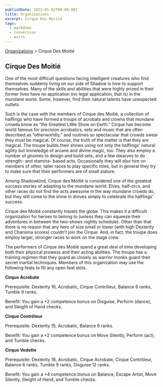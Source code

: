 ```yaml
---
publishDate: 2023-01-02T00:00:00Z
title: Organizations
excerpt: Cirque Des Moitié
tags:
  - markdown
  - conversion
  - Astro
---
```


[Organizations](arcana-d20-srd-organizations-index) > Cirque Des Moitié

## Cirque Des Moitié

One of the most difficult questions facing intelligent creatures who find
themselves suddenly living on our side of Shadow is how to support themselves.
Many of the skills and abilities that were highly prized in their former lives
have no application (no legal application, that is) in the mundane world.
Some, however, find their natural talents have unexpected outlets.

Such is the case with the members of Cirque des Moitié, a collection of
halflings who have formed a troupe of acrobats and clowns that mundane crowds
know as “the Greatest Little Show on Earth.” Cirque has become world famous
for precision acrobatics, sets and music that are often described as
“otherworldly,” and routines so spectacular that crowds swear they must be
magical. Of course, the truth of the matter is that they are magical. The
troupe builds their shows using not only the halflings’ natural agility but
knowledge of arcane and divine magic, too. They also employ a number of gnomes
to design and build sets, and a few dwarves to do strength- and stamina- based
acts. Occasionally they will also hire on members of other, taller races to
play specific roles, but in general they try to make sure that their
performers are of small stature.

Among Shadowkind, Cirque des Moitié is considered one of the greatest success
stories of adapting to the mundane world. Elves, half-orcs, and other races do
not find the acts awesome in the way mundane crowds do, but they still come to
the show in droves simply to celebrate the halflings’ success.

Cirque des Moitié constantly travels the globe. This makes it a difficult
organization for heroes to belong to (unless they can squeeze their adventures
in between the two-shows nightly schedule). Other than that there is no reason
that any hero of size small or lower (with high Dexterity and Charisma scores)
couldn’t join the Cirque. And, in fact, the troupe does employ larger,
stronger races to work on the stage crew.

The performers of Cirque des Moitié spend a great deal of time developing both
their physical prowess and their acting abilities. The troupe has a training
regimen that they guard as closely as warrior monks guard their secret martial
techniques. Members of this organization may use the following feats to fill
any open feat slots.

**Cirque Acrobate**

Prerequisite: Dexterity 16, Acrobatic, Cirque Contrôleur, Balance 6 ranks,
Tumble 9 ranks.

Benefit: You gain a +2 competence bonus on Disguise, Perform (dance), and
Sleight of Hand checks.

**Cirque Contrôleur**

Prerequisite: Dexterity 15, Acrobatic, Balance 6 ranks.

Benefit: You gain a +2 competence bonus on Move Silently, Perform (act), and
Tumble checks.

**Cirque Vedette**

Prerequisite: Dexterity 18, Acrobatic, Cirque Acrobate, Cirque Contrôleur,
Balance 6 ranks, Tumble 9 ranks, Disguise 12 ranks.

Benefit: You gain a +4 competence bonus on Balance, Escape Artist, Move
Silently, Sleight of Hand, and Tumble checks.

